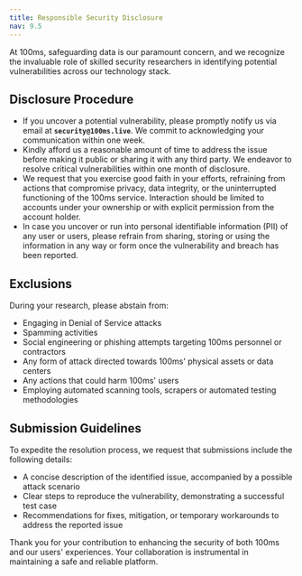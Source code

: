 ```yaml
---
title: Responsible Security Disclosure
nav: 9.5
---
```


At 100ms, safeguarding data is our paramount concern, and we recognize the invaluable role of skilled security researchers in identifying potential vulnerabilities across our technology stack.

## Disclosure Procedure
- If you uncover a potential vulnerability, please promptly notify us via email at **`security@100ms.live`**. We commit to acknowledging your communication within one week.
- Kindly afford us a reasonable amount of time to address the issue before making it public or sharing it with any third party. We endeavor to resolve critical vulnerabilities within one month of disclosure.
- We request that you exercise good faith in your efforts, refraining from actions that compromise privacy, data integrity, or the uninterrupted functioning of the 100ms service. Interaction should be limited to accounts under your ownership or with explicit permission from the account holder.
- In case you uncover or run into personal identifiable information (PII) of any user or users, please refrain from sharing, storing or using the information in any way or form once the vulnerability and breach has been reported.

## Exclusions
During your research, please abstain from:

- Engaging in Denial of Service attacks
- Spamming activities
- Social engineering or phishing attempts targeting 100ms personnel or contractors
- Any form of attack directed towards 100ms' physical assets or data centers
- Any actions that could harm 100ms' users
- Employing automated scanning tools, scrapers or automated testing methodologies

## Submission Guidelines
To expedite the resolution process, we request that submissions include the following details:

- A concise description of the identified issue, accompanied by a possible attack scenario
- Clear steps to reproduce the vulnerability, demonstrating a successful test case
- Recommendations for fixes, mitigation, or temporary workarounds to address the reported issue

Thank you for your contribution to enhancing the security of both 100ms and our users' experiences. Your collaboration is instrumental in maintaining a safe and reliable platform.
